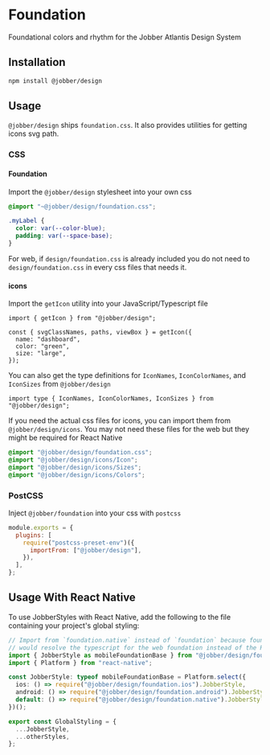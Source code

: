 # Foundation

Foundational colors and rhythm for the Jobber Atlantis Design System

## Installation

```sh
npm install @jobber/design
```

## Usage

`@jobber/design` ships `foundation.css`. It also provides utilities for getting
icons svg path.

### CSS

#### Foundation

Import the `@jobber/design` stylesheet into your own css

```css
@import "~@jobber/design/foundation.css";

.myLabel {
  color: var(--color-blue);
  padding: var(--space-base);
}
```

For web, if `design/foundation.css` is already included you do not need to
`design/foundation.css` in every css files that needs it.

#### icons

Import the `getIcon` utility into your JavaScript/Typescript file

```tsx
import { getIcon } from "@jobber/design";

const { svgClassNames, paths, viewBox } = getIcon({
  name: "dashboard",
  color: "green",
  size: "large",
});
```

You can also get the type definitions for `IconNames`, `IconColorNames`, and
`IconSizes` from `@jobber/design`

```tsx
import type { IconNames, IconColorNames, IconSizes } from "@jobber/design";
```

If you need the actual css files for icons, you can import them from
`@jobber/design/icons`. You may not need these files for the web but they might
be required for React Native

```css
@import "@jobber/design/foundation.css";
@import "@jobber/design/icons/Icon";
@import "@jobber/design/icons/Sizes";
@import "@jobber/design/icons/Colors";
```

### PostCSS

Inject `@jobber/foundation` into your css with `postcss`

```js
module.exports = {
  plugins: [
    require("postcss-preset-env")({
      importFrom: ["@jobber/design"],
    }),
  ],
};
```

## Usage With React Native

To use JobberStyles with React Native, add the following to the file containing
your project's global styling:

```ts
// Import from `foundation.native` instead of `foundation` because foundation
// would resolve the typescript for the web foundation instead of the React Native version.
import { JobberStyle as mobileFoundationBase } from "@jobber/design/foundation.native";
import { Platform } from "react-native";

const JobberStyle: typeof mobileFoundationBase = Platform.select({
  ios: () => require("@jobber/design/foundation.ios").JobberStyle,
  android: () => require("@jobber/design/foundation.android").JobberStyle,
  default: () => require("@jobber/design/foundation.native").JobberStyle,
})();

export const GlobalStyling = {
  ...JobberStyle,
  ...otherStyles,
};
```
